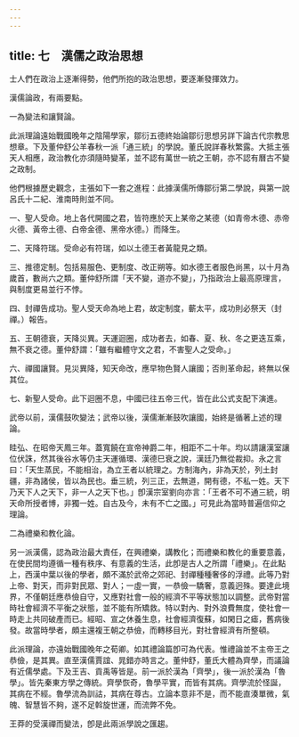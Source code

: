 ```yaml
---
---
---
```

title: 七　漢儒之政治思想
---




士人們在政治上逐漸得勢，他們所抱的政治思想，要逐漸發揮效力。

漢儒論政，有兩要點。

一為變法和讓賢論。

此派理論遠始戰國晚年之陰陽學家，鄒衍五德終始論鄒衍思想另詳下論古代宗教思想章。下及董仲舒公羊春秋一派「通三統」的學說。董氏說詳春秋繁露。大抵主張天人相應，政治教化亦須隨時變革，並不認有萬世一統之王朝，亦不認有曆古不變之政制。

他們根據歷史觀念，主張如下一套之進程：此據漢儒所傳鄒衍第二學說，與第一說呂氏十二紀、淮南時則並不同。

一、聖人受命。地上各代開國之君，皆符應於天上某帝之某德（如青帝木德、赤帝火德、黃帝土德、白帝金德、黑帝水德。）而降生。

二、天降符瑞。受命必有符瑞，如以土德王者黃龍見之類。

三、推德定制。包括易服色、更制度、改正朔等。如水德王者服色尚黑，以十月為歲首，數尚六之類。董仲舒所謂「天不變，道亦不變」，乃指政治上最高原理言，與制度更易並行不悖。

四、封禪告成功。聖人受天命為地上君，故定制度，蘄太平，成功則必祭天（封禪。）報告。

五、王朝德衰，天降災異。天運迴圈，成功者去，如春、夏、秋、冬之更迭互乘，無不衰之德。董仲舒謂：「雖有繼體守文之君，不害聖人之受命。」

六、禪國讓賢。見災異降，知天命改，應早物色賢人讓國；否則革命起，終無以保其位。

七、新聖人受命。此下迴圈不息，中國已往五帝三代，皆在此公式支配下演進。

武帝以前，漢儒鼓吹變法；武帝以後，漢儒漸漸鼓吹讓國，始終是循著上述的理論。

眭弘、在昭帝天鳳三年。蓋寬饒在宣帝神爵二年，相距不二十年。均以請讓漢室讓位伏誅，然其後谷水等仍主天運循環、漢德巳衰之說，漢廷乃無從裁抑。永之言曰：「天生蒸民，不能相治，為立王者以統理之。方制海內，非為天於，列土封疆，非為諸侯，皆以為民也。垂三統，列三正，去無道，開有德，不私一姓。天下乃天下人之天下，非一人之天下也。」卽漢宗室劉向亦言：「王者不可不通三統，明天命所授者博，非獨一姓。自古及今，未有不亡之國。」可見此為當時普遍信仰之理論。

二為禮樂和教化論。

另一派漢儒，認為政治最大責任，在興禮樂，講教化；而禮樂和教化的重要意義，在使民間均遵循一種有秩序、有意義的生活，此卽是古人之所謂「禮樂」。在此點上，西漢中葉以後的學者，頗不滿於武帝之郊祀、封禪種種奢侈的浮禮。此等乃對上帝、對天，而非對民眾、對人；一虛一實，一恭儉一驕奢，意義迥殊。要達此境界，不僅朝廷應恭儉自守，又應對社會一般的經濟不平等狀態加以調整。武帝對當時社會經濟不平衡之狀態，並不能有所矯救。特以對內、對外浪費無度，使社會一時走上共同破產而已。經昭、宣之休養生息，社會經濟復蘇，如閑日之瘧，舊病後發。故當時學者，頗主還複王朝之恭儉，而轉移目光，對社會經濟有所整頓。

此派理論，亦遠始戰國晚年之荀卿。如其禮論篇卽可為代表。惟禮論並不主帝王之恭儉，是其異。直至漢儒賈誼、晁錯亦時言之。董仲舒，董氏大體為齊學，而議論有近儒學處。下及王吉、貢禹等皆是。前一派於漢為「齊學」，後一派於漢為「魯學」。皆先秦東方學之傳統。齊學恢奇，魯學平實，而皆有其病。齊學流於怪誕，其病在不經。魯學流為訓詁，其病在尊古。立論本意非不是，而不能直湊單微，氣魄、智慧皆不夠，遂不足斡旋世運，而流弊不免。

王莽的受漢禪而變法，卽是此兩派學說之匯趨。